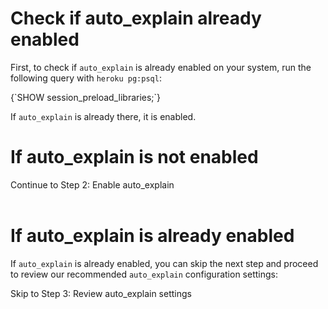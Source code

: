 # Check if auto_explain already enabled

First, to check if `auto_explain` is already enabled on your system, run the
following query with `heroku pg:psql`:

<CodeBlock language="bash">
{`SHOW session_preload_libraries;`}
</CodeBlock>

If `auto_explain` is already there, it is enabled.


# If auto_explain is not enabled

<Link className="btn btn-success" to="02_enable_auto_explain">
   Continue to Step 2: Enable auto_explain
</Link>
<br />
<br />


# If auto_explain is already enabled

If `auto_explain` is already enabled, you can skip the next step and proceed to
review our recommended `auto_explain` configuration settings:

<Link className="btn btn-success" to="03_review_settings">
   Skip to Step 3: Review auto_explain settings
</Link>

